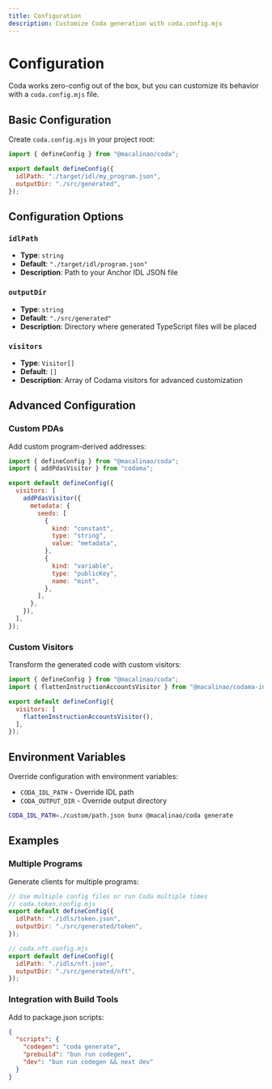 ```yaml
---
title: Configuration
description: Customize Coda generation with coda.config.mjs
---
```


# Configuration

Coda works zero-config out of the box, but you can customize its behavior with a `coda.config.mjs` file.

## Basic Configuration

Create `coda.config.mjs` in your project root:

```javascript
import { defineConfig } from "@macalinao/coda";

export default defineConfig({
  idlPath: "./target/idl/my_program.json",
  outputDir: "./src/generated",
});
```

## Configuration Options

### `idlPath`
- **Type**: `string`
- **Default**: `"./target/idl/program.json"`
- **Description**: Path to your Anchor IDL JSON file

### `outputDir`
- **Type**: `string`
- **Default**: `"./src/generated"`
- **Description**: Directory where generated TypeScript files will be placed

### `visitors`
- **Type**: `Visitor[]`
- **Default**: `[]`
- **Description**: Array of Codama visitors for advanced customization

## Advanced Configuration

### Custom PDAs

Add custom program-derived addresses:

```javascript
import { defineConfig } from "@macalinao/coda";
import { addPdasVisitor } from "codama";

export default defineConfig({
  visitors: [
    addPdasVisitor({
      metadata: {
        seeds: [
          {
            kind: "constant",
            type: "string",
            value: "metadata",
          },
          {
            kind: "variable",
            type: "publicKey",
            name: "mint",
          },
        ],
      },
    }),
  ],
});
```

### Custom Visitors

Transform the generated code with custom visitors:

```javascript
import { defineConfig } from "@macalinao/coda";
import { flattenInstructionAccountsVisitor } from "@macalinao/codama-instruction-accounts-dedupe-visitor";

export default defineConfig({
  visitors: [
    flattenInstructionAccountsVisitor(),
  ],
});
```

## Environment Variables

Override configuration with environment variables:

- `CODA_IDL_PATH` - Override IDL path
- `CODA_OUTPUT_DIR` - Override output directory

```bash
CODA_IDL_PATH=./custom/path.json bunx @macalinao/coda generate
```

## Examples

### Multiple Programs

Generate clients for multiple programs:

```javascript
// Use multiple config files or run Coda multiple times
// coda.token.config.mjs
export default defineConfig({
  idlPath: "./idls/token.json",
  outputDir: "./src/generated/token",
});

// coda.nft.config.mjs
export default defineConfig({
  idlPath: "./idls/nft.json",
  outputDir: "./src/generated/nft",
});
```

### Integration with Build Tools

Add to package.json scripts:

```json
{
  "scripts": {
    "codegen": "coda generate",
    "prebuild": "bun run codegen",
    "dev": "bun run codegen && next dev"
  }
}